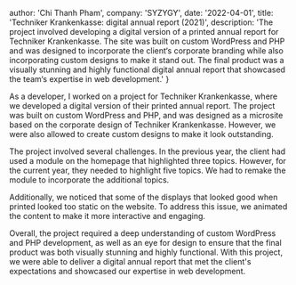 
  author: 'Chi Thanh Pham',
  company: 'SYZYGY',
  date: '2022-04-01',
  title: 'Techniker Krankenkasse: digital annual report (2021)',
  description: 'The project involved developing a digital version of a printed annual report for Techniker Krankenkasse. The site was built on custom WordPress and PHP and was designed to incorporate the client‘s corporate branding while also incorporating custom designs to make it stand out. The final product was a visually stunning and highly functional digital annual report that showcased the team‘s expertise in web development.'
}


As a developer, I worked on a project for Techniker Krankenkasse, where we developed a digital version of their printed annual report. 
The project was built on custom WordPress and PHP, 
and was designed as a microsite based on the corporate design of Techniker Krankenkasse. 
However, we were also allowed to create custom designs to make it look outstanding.

The project involved several challenges. 
In the previous year, the client had used a module on the homepage that highlighted three topics. 
However, for the current year, they needed to highlight five topics. 
We had to remake the module to incorporate the additional topics.

Additionally, we noticed that some of the displays that looked good when printed looked too static on the website. 
To address this issue, we animated the content to make it more interactive and engaging.

Overall, the project required a deep understanding of custom WordPress and PHP development, 
as well as an eye for design to ensure that the final product was both visually stunning and highly functional. 
With this project, we were able to deliver a digital annual report that met the client's expectations and 
showcased our expertise in web development.
